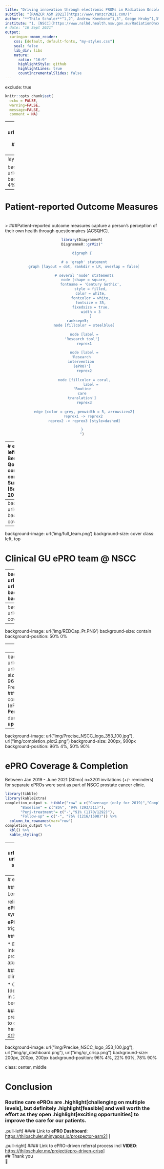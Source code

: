 ```yaml
---
title: "Driving innovation through electronic PROMs in Radiation Oncology routine care"
subtitle: "[RANZCR ASM 2021](https://www.ranzcr2021.com/)"
author: "**Thilo Schuler**^1,2^, Andrew Kneebone^1,3^, Geoge Hruby^1,3^, Rebecca van Gelder^1^, Julia Hunter^1^, Blanca Gallego^2,4^, Thomas Eade^1,3^"
institute: "1. [NSCC](https://www.nslhd.health.nsw.gov.au/RadiationOncology/Pages/default.aspx), 2.[AIHI](https://www.mq.edu.au/research/research-centres-groups-and-facilities/healthy-people/centres/australian-institute-of-health-innovation/aihi-research-centres/health-informatics), 3. [USyd](https://www.sydney.edu.au/medicine-health/schools/clinical-schools/northern-clinical-school.html), 4. [CBDRH](https://cbdrh.med.unsw.edu.au/)"
# date: "16 Sept 2021"
output:
  xaringan::moon_reader:
    css: [default, default-fonts, "my-styles.css"]
    seal: false
    lib_dir: libs
    nature:
      ratio: "16:9"
      highlightStyle: github
      highlightLines: true
      countIncrementalSlides: false
--- 
```

exclude: true

```r
knitr::opts_chunk$set(
  echo = FALSE,
  warning=FALSE,
  message=FALSE,
  comment = NA)
```

---
class: middle
background-image: url("img/RANZCR_Presentation_ASM_2021_BG.png")
background-size: cover
<br>
# .white-col[Driving innovation through electronic PROMs in Radiation Oncology routine care]

### [RANZCR ASM 2021](https://www.ranzcr2021.com/)

### .white-col[**Thilo Schuler**<sup>1,2</sup>, Andrew Kneebone<sup>1,3</sup>, George Hruby<sup>1,3</sup>, Rebecca van Gelder<sup>1</sup>, Julia Hunter<sup>1</sup>, Blanca Gallego<sup>2,4</sup>, Thomas Eade<sup>1,3</sup>] 

### .white-col[1.] [NSCC](https://www.nslhd.health.nsw.gov.au/RadiationOncology/Pages/default.aspx), .white-col[2.] [AIHI](https://www.mq.edu.au/research/research-centres-groups-and-facilities/healthy-people/centres/australian-institute-of-health-innovation/aihi-research-centres/health-informatics), .white-col[3.] [USyd](https://www.sydney.edu.au/medicine-health/schools/clinical-schools/northern-clinical-school.html), .white-col[4.] [CBDRH](https://cbdrh.med.unsw.edu.au/)

---
layout: true

background-image: url("img/Precise_NSCC_logo_353_100.jpg")
background-size: 200px
background-position: 96% 4%

---
# Patient-reported Outcome Measures
<br>
> ###Patient-reported outcome measures capture a person’s perception of their own health through questionnaires (ACSQHC).

<center>
```r
library(DiagrammeR)
DiagrammeR::grViz("

digraph {

  # a 'graph' statement
  graph [layout = dot, rankdir = LR, overlap = false]

  # several 'node' statements
  node [shape = square,
        fontname = 'Century Gothic',
        style = filled,
        color = white,
        fontcolor = white,
        fontsize = 35,
        fixedsize = true,
        width = 3
        ]
  ranksep=5;      
  node [fillcolor = steelblue]
  
  node [label =
'Research tool']
  reprex1
  
  node [label =
'Research 
intervention 
(ePRO)']
  reprex2
  
  node [fillcolor = coral,
        label =
'Routine
care
translation']
  reprex3
  
  edge [color = grey, penwidth = 5, arrowsize=2]
  reprex1 -> reprex2 
  reprex2 -> reprex3 [style=dashed]

}
")
```
</center>

---
# ePRO(M)s
.pull-left[
### ePRO Benefits
* Better QoL (symptom control)
* Better communication
* Survival benefit (Basch et al, JCO 2016)
]

.pull-right[
### ePRO  Challenges  
* Complex healthcare workflows
* Culture & Clinician By-in
* Technology (Integration)
]  
<br>
.pull-left[
### ePRO Opportunities
* A successful ePRO implmenentation enables innovative routine care approaches...
]

---
background-image: url('img/slide4.png')
background-size: cover
class: left, top

---
background-image: url('img/full_team.png')
background-size: cover
class: left, top

# Clinical GU ePRO team @ NSCC

---
background-image: url("img/Precise_NSCC_logo_353_100.jpg"), url("img/ir_toolkit_identity_300_who.png")
background-size: 200px, 300px
background-position: 96% 4%, 80% 60%

# Journey

.pull-left[
### 2016
* **Onsite ePRO** collection (iPad in waiting room) 
* Completion rates (35-59%; ASM 2017) too low.

### 2017
* **Offsite ePRO**: No commercial vendor
* Re-Discovery of **REDCap** as "ePRO survey engine" (survey designer & API)

### 2018
* Re-implementation of in-house clinical research system enabling REDCap **Integration**   
]


---
background-image: url('img/ProDB_ePRO.PNG')
background-size: cover
class: left, top

---
background-image: url('img/REDCap_Pt.PNG')
background-size: contain
background-position: 50% 0%

---
# REDCap as ePRO Survey Engine
<center><img src="img/REDCap_ePRO_survey_engine_1400.png" alt="drawing" width="900"/></center>

---
background-image: url("img/Precise_NSCC_logo_353_100.jpg"), url("img/requite_black.png")
background-size: 200px, 300px
background-position: 96% 4%, 50% 70%
# Surveys and Frequencies in our GU Practice
<br>
#### Superset of international [REQUITE](https://requite.eu/) consortium's questionnaire:
* **Baseline** (ePRO prior to new patient appointment)
* **Peri-treatment** (abridged; weekly ePRO during and in first month post RT)
* **Follow-up** (6 monthly ePRO)
---
background-image: url("img/Precise_NSCC_logo_353_100.jpg"), url("img/completion_plot2.png")
background-size: 200px, 900px
background-position: 96% 4%, 50% 90%

# ePRO Coverage & Completion
Between Jan 2019 - June 2021 (30mo) n=3201 invitations (+/- reminders) for separate ePROs were sent as part of NSCC prostate cancer clinic. 
```r
library(tibble)
library(kableExtra)
completion_output <- tibble("row" = c("Coverage (only for 2019)","Completion (Jan 2019 - Jun 2021)"),
       "Baseline" = c("85%", "94% (293/311)"),
       "Peri-treatment"= c("-","91% (1170/1292)"),
       "Follow-up" = c("-", "76% (1216/1598)")) %>%
  column_to_rownames(var="row")
completion_output %>%
  kbl() %>%
  kable_styling()

```
---
background-image: url("img/Precise_NSCC_logo_353_100.jpg"), url("img/duration_plot2.png")
background-size: 200px, 900px
background-position: 96% 4%, 50% 90%

# ePRO Duration
```r
library(tibble)
duration_output <- tibble("row" = c("1st Quartile","Median", "3rd Quartile"), 
                            "Baseline" = c("6.0 min", "8.2 min", "12.7 min"), 
                            "Peri-treatment"= c("1.8 min","3.0 min", "5.1 min"),
                            "Follow-up" = c("7.7 min", "11.1 min", "16.1 min")) %>%
  column_to_rownames(var="row")

#install.packages("kableExtra")
library(kableExtra)
duration_output %>%
  kbl(align = "lcl") %>%
  kable_styling()
```

---
# ePRO Innovations

#### Toxicity monitoring over time 
  * Longitudinal (late) toxicity monitoring ➡️ more relieable including less interrater issues with **ePROs**.
  * Trend for hypo#/SBRT with acute symptom peaks post RT course ➡️ remote **ePROs** +/- alerts can capture them and trigger actions.  
  
#### Safe, risk-adapted remote follow-up

* Even before COVID-19 we had started to integrate **ePROs** into our phone follow-up program 
* We are working on an **ePRO**-only approach under certain circumstances

#### Embedded, pragmatic real-world clinical trials

* Our ongoing in-house prostate cancer RCT (def. hypo# vs SBRT) has recruited n=188 pts in 2 years 
* Without **ePROs** this wouldn't have been possible in a small 3 linac department.

#### Innovative care pathways 
* Recent presentation on **ePRO**-driven referral pathway to community services
* Slides and **video** here: [https://thiloschuler.me/project/epro-driven-crisp](https://thiloschuler.me/project/epro-driven-crisp)

---
background-image: url("img/Precise_NSCC_logo_353_100.jpg"), url("img/qr_dashboard.png"), url("img/qr_crisp.png")
background-size: 200px, 200px, 200px
background-position: 96% 4%, 22% 90%, 78% 90%

class: center, middle 

# Conclusion 

### Routine care ePROs are .highlight[challenging on multiple levels], but definitely .highlight[feasible] and well worth the effort as they open .highlight[exciting opportunities] to improve the care for our patients. 

.pull-left[
#### Link to **ePRO Dashboard**: [https://thiloschuler.shinyapps.io/prospector-asm21](https://thiloschuler.shinyapps.io/prospector-asm21/) 
]

.pull-right[
#### Link to ePRO-driven referral process incl **VIDEO**: [https://thiloschuler.me/project/epro-driven-crisp](https://thiloschuler.me/project/epro-driven-crisp)
]
<br>
## Thank you <br> 🙏
